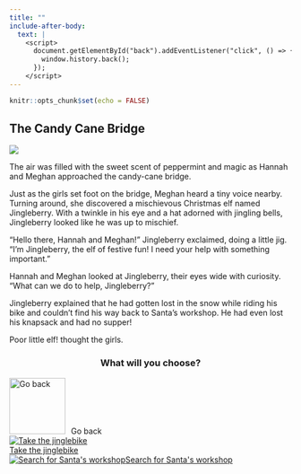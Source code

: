 ```yaml
---
title: ""
include-after-body:
  text: |
    <script>
      document.getElementById("back").addEventListener("click", () => {
        window.history.back();
      });
    </script>
---
```


```r
knitr::opts_chunk$set(echo = FALSE)
```

:::::: {.scenario .column-screen}

:::: {.column-body .scenario-text}

## The Candy Cane Bridge

::::

::: {.column-body .scenario-image}

![](images/jingleberry.png)

:::

:::: {.column-body .scenario-text}

The air was filled with the sweet scent of peppermint and magic as Hannah and Meghan approached the candy-cane bridge.

Just as the girls set foot on the bridge, Meghan heard a tiny voice nearby. Turning around, she discovered a mischievous Christmas elf named Jingleberry. With a twinkle in his eye and a hat adorned with jingling bells, Jingleberry looked like he was up to mischief.

"Hello there, Hannah and Meghan!" Jingleberry exclaimed, doing a little jig. "I'm Jingleberry, the elf of festive fun! I need your help with something important."

Hannah and Meghan looked at Jingleberry, their eyes wide with curiosity. "What can we do to help, Jingleberry?"

Jingleberry explained that he had gotten lost in the snow while riding his bike and couldn't find his way back to Santa's workshop. He had even lost his knapsack and had no supper! 

Poor little elf! thought the girls. 

::::

:::: {.column-body .scenario-image}
::: {style="text-align: center;"}
### What will you choose?
:::

  ```{=html}
<div class="container">

  <div id="back">
  <img src="images/back.png" alt="Go back" style="width: 100px; height: 100px; margin-right: 10px;">Go back
  </div>
  
  <div class="options">
  <div class="option">
  <a href="jinglebike.html"><img src="images/jinglebike.png" alt="Take the jinglebike"><div>Take the jinglebike</div></a>
  </div>
  
  <div class="option">
  <a href="searching-for-santas-workshop.html"><img src="images/forest-path.png" alt="Search for Santa's workshop"<div>Search for Santa's workshop</div></a>
  </div>
  
  </div>
  ```

::::




::::::
